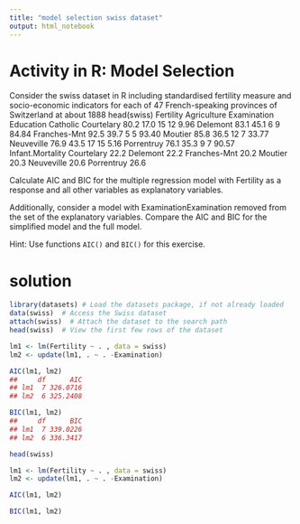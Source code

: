 ```yaml
---
title: "model selection swiss dataset"
output: html_notebook
---
```


# Activity in R: Model Selection
Consider the swiss dataset in R including standardised fertility measure and
socio-economic indicators for each of 47 French-speaking provinces of
Switzerland at about 1888 head(swiss)
             Fertility  Agriculture  Examination  Education  Catholic
Courtelary        80.2         17.0           15         12      9.96
Delemont          83.1         45.1            6          9     84.84
Franches-Mnt      92.5         39.7            5          5     93.40
Moutier           85.8         36.5           12          7     33.77
Neuveville        76.9         43.5           17         15      5.16
Porrentruy        76.1         35.3            9          7     90.57
             Infant.Mortality
Courtelary               22.2
Delemont                 22.2
Franches-Mnt             20.2
Moutier                  20.3
Neuveville               20.6
Porrentruy               26.6

Calculate AIC and BIC for the multiple regression model with Fertility as a
response and all other variables as explanatory variables.

Additionally, consider a model with ExaminationExamination removed from the
set of the explanatory variables. Compare the AIC and BIC for the simplified
model and the full model.

Hint: Use functions `AIC()` and `BIC()` for this exercise.

# solution

```r
library(datasets) # Load the datasets package, if not already loaded
data(swiss)  # Access the Swiss dataset
attach(swiss)  # Attach the dataset to the search path
head(swiss)  # View the first few rows of the dataset
```

```r
lm1 <- lm(Fertility ~ . , data = swiss)
lm2 <- update(lm1, . ~ . -Examination)

AIC(lm1, lm2)
##     df      AIC
## lm1  7 326.0716
## lm2  6 325.2408
```



```r
BIC(lm1, lm2)
##     df      BIC
## lm1  7 339.0226
## lm2  6 336.3417
```



```r
head(swiss)

lm1 <- lm(Fertility ~ . , data = swiss)
lm2 <- update(lm1, . ~ . -Examination)

AIC(lm1, lm2)

```



```r
BIC(lm1, lm2)
```